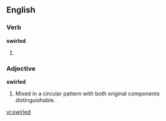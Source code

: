 ==English==

===Verb===
'''swirled'''

#{{past of|swirl}}

===Adjective===
'''swirled'''

#Mixed in a circular pattern with both original components distinguishable.

[[vi:swirled]]